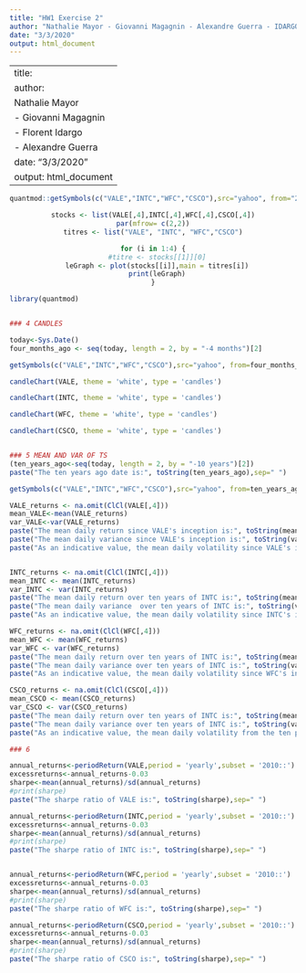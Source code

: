 ```yaml
---
title: "HW1 Exercise 2"
author: "Nathalie Mayor - Giovanni Magagnin - Alexandre Guerra - IDARGO Florent"
date: "3/3/2020"
output: html_document
---
```

---
title: <div align="center"> HW1 Exercise 2
author: <div align="center"> 
   Nathalie Mayor
  - Giovanni Magagnin
  - Florent Idargo
  - Alexandre Guerra
date: "3/3/2020"
output: html_document
---
```r

quantmod::getSymbols(c("VALE","INTC","WFC","CSCO"),src="yahoo", from="2019-01-01")
```
<center>

```r
stocks <- list(VALE[,4],INTC[,4],WFC[,4],CSCO[,4])
par(mfrow= c(2,2))
titres <- list("VALE", "INTC", "WFC","CSCO")

for (i in 1:4) {
  #titre <- stocks[[1]][0]
  leGraph <- plot(stocks[[i]],main = titres[i])
  print(leGraph)
}


```
</center>


```r
library(quantmod)


### 4 CANDLES

today<-Sys.Date()
four_months_ago <- seq(today, length = 2, by = "-4 months")[2]
```

```r
getSymbols(c("VALE","INTC","WFC","CSCO"),src="yahoo", from=four_months_ago)
```

```r
candleChart(VALE, theme = 'white', type = 'candles')

candleChart(INTC, theme = 'white', type = 'candles')

candleChart(WFC, theme = 'white', type = 'candles')

candleChart(CSCO, theme = 'white', type = 'candles')


### 5 MEAN AND VAR OF TS
(ten_years_ago<-seq(today, length = 2, by = "-10 years")[2])
paste("The ten years ago date is:", toString(ten_years_ago),sep=" ")
```

```r
getSymbols(c("VALE","INTC","WFC","CSCO"),src="yahoo", from=ten_years_ago)
```

```r

VALE_returns <- na.omit(ClCl(VALE[,4]))
mean_VALE<-mean(VALE_returns)
var_VALE<-var(VALE_returns)
paste("The mean daily return since VALE's inception is:", toString(mean_VALE),sep=" ")
paste("The mean daily variance since VALE's inception is:", toString(var_VALE),sep=" ")
paste("As an indicative value, the mean daily volatility since VALE's inception is:", toString(sqrt(var_VALE)))


INTC_returns <- na.omit(ClCl(INTC[,4]))
mean_INTC <- mean(INTC_returns)
var_INTC <- var(INTC_returns)
paste("The mean daily return over ten years of INTC is:", toString(mean_INTC),sep=" ")
paste("The mean daily variance  over ten years of INTC is:", toString(var_INTC),sep=" ")
paste("As an indicative value, the mean daily volatility since INTC's inception is:", toString(sqrt(var_INTC)))

WFC_returns <- na.omit(ClCl(WFC[,4]))
mean_WFC <- mean(WFC_returns)
var_WFC <- var(WFC_returns)
paste("The mean daily return over ten years of INTC is:", toString(mean_WFC),sep=" ")
paste("The mean daily variance over ten years of INTC is:", toString(var_WFC),sep=" ")
paste("As an indicative value, the mean daily volatility since WFC's inception is:", toString(sqrt(var_WFC)))

CSCO_returns <- na.omit(ClCl(CSCO[,4]))
mean_CSCO <- mean(CSCO_returns)
var_CSCO <- var(CSCO_returns)
paste("The mean daily return over ten years of INTC is:", toString(mean_CSCO),sep=" ")
paste("The mean daily variance over ten years of INTC is:", toString(var_CSCO),sep=" ")
paste("As an indicative value, the mean daily volatility from the ten past years of CSCO is:", toString(sqrt(var_CSCO)))

### 6

annual_returns<-periodReturn(VALE,period = 'yearly',subset = '2010::')
excessreturns<-annual_returns-0.03
sharpe<-mean(annual_returns)/sd(annual_returns)
#print(sharpe)
paste("The sharpe ratio of VALE is:", toString(sharpe),sep=" ")

annual_returns<-periodReturn(INTC,period = 'yearly',subset = '2010::')
excessreturns<-annual_returns-0.03
sharpe<-mean(annual_returns)/sd(annual_returns)
#print(sharpe)
paste("The sharpe ratio of INTC is:", toString(sharpe),sep=" ")


annual_returns<-periodReturn(WFC,period = 'yearly',subset = '2010::')
excessreturns<-annual_returns-0.03
sharpe<-mean(annual_returns)/sd(annual_returns)
#print(sharpe)
paste("The sharpe ratio of WFC is:", toString(sharpe),sep=" ")

annual_returns<-periodReturn(CSCO,period = 'yearly',subset = '2010::')
excessreturns<-annual_returns-0.03
sharpe<-mean(annual_returns)/sd(annual_returns)
#print(sharpe)
paste("The sharpe ratio of CSCO is:", toString(sharpe),sep=" ")

```







